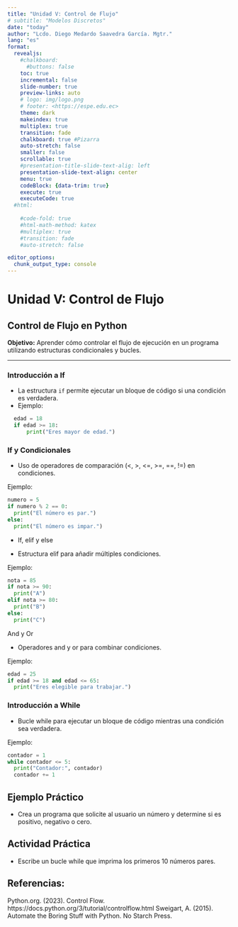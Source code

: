 ```yaml
---
title: "Unidad V: Control de Flujo"
# subtitle: "Modelos Discretos"
date: "today"
author: "Lcdo. Diego Medardo Saavedra García. Mgtr."
lang: "es"
format:
  revealjs:
    #chalkboard: 
      #buttons: false
    toc: true
    incremental: false
    slide-number: true
    preview-links: auto
    # logo: img/logo.png
    # footer: <https://espe.edu.ec>
    theme: dark
    makeindex: true
    multiplex: true
    transition: fade
    chalkboard: true #Pizarra
    auto-stretch: false
    smaller: false
    scrollable: true
    #presentation-title-slide-text-alig: left
    presentation-slide-text-align: center
    menu: true
    codeBlock: {data-trim: true}
    execute: true
    executeCode: true
  #html: 
    
    #code-fold: true
    #html-math-method: katex
    #multiplex: true
    #transition: fade
    #auto-stretch: false

editor_options: 
  chunk_output_type: console
---
```


# Unidad V: Control de Flujo

## Control de Flujo en Python

**Objetivo:** Aprender cómo controlar el flujo de ejecución en un programa utilizando estructuras condicionales y bucles.

---

### Introducción a If

- La estructura `if` permite ejecutar un bloque de código si una condición es verdadera.
- Ejemplo: 

```python
  edad = 18
  if edad >= 18:
      print("Eres mayor de edad.")
```
### If y Condicionales

- Uso de operadores de comparación (<, >, <=, >=, ==, !=) en condiciones.
    
Ejemplo:

```python
numero = 5
if numero % 2 == 0:
  print("El número es par.")
else:
  print("El número es impar.")
```

- If, elif y else

- Estructura elif para añadir múltiples condiciones.

Ejemplo:

```python
nota = 85
if nota >= 90:
  print("A")
elif nota >= 80:
  print("B")
else:
  print("C")
```
And y Or

- Operadores and y or para combinar condiciones.

Ejemplo:

```python
edad = 25
if edad >= 18 and edad <= 65:
  print("Eres elegible para trabajar.")
```
### Introducción a While

- Bucle while para ejecutar un bloque de código mientras una condición sea verdadera.

Ejemplo:

```python
contador = 1
while contador <= 5:
  print("Contador:", contador)
  contador += 1
```
## Ejemplo Práctico

- Crea un programa que solicite al usuario un número y determine si es positivo, negativo o cero.

## Actividad Práctica

- Escribe un bucle while que imprima los primeros 10 números pares.

## Referencias:

Python.org. (2023). Control Flow. https://docs.python.org/3/tutorial/controlflow.html
Sweigart, A. (2015). Automate the Boring Stuff with Python. No Starch Press.